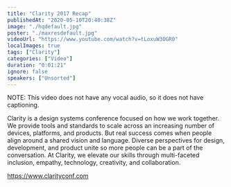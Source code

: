 ```yaml
---
title: "Clarity 2017 Recap"
publishedAt: "2020-05-10T20:40:38Z"
image: "./hqdefault.jpg"
poster: "./maxresdefault.jpg"
videoUrl: "https://www.youtube.com/watch?v=tLoxuW3OGR0"
localImages: true
tags: ["Clarity"]
categories: ["Video"]
duration: "0:01:21"
ignore: false
speakers: ["Unsorted"]
---
```


NOTE: This video does not have any vocal audio, so it does not have captioning.

Clarity is a design systems conference focused on how we work together. We provide tools and standards to scale across an increasing number of devices, platforms, and products. But real success comes when people align around a shared vision and language. Diverse perspectives for design, development, and product unite so more people can be a part of the conversation. At Clarity, we elevate our skills through multi-faceted inclusion, empathy, technology, creativity, and collaboration.

https://www.clarityconf.com
